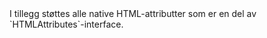 
<Meta title="Design system/Popover/API" component={Popover} />

<ArgsTable story={PRIMARY_STORY} />
I tillegg støttes alle native HTML-attributter som er en del av `HTMLAttributes<HTMLDivElement>`-interface.
